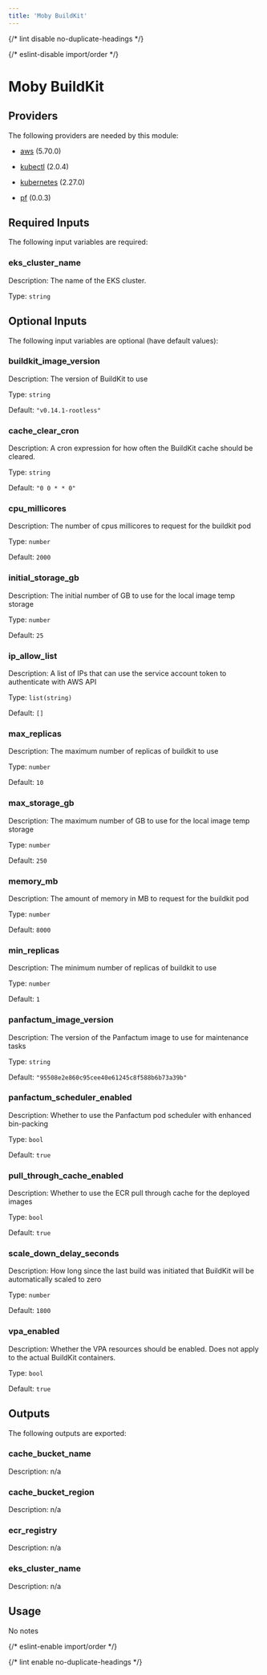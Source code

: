 ```yaml
---
title: 'Moby BuildKit'
---
```



{/* lint disable no-duplicate-headings */}

{/* eslint-disable import/order */}

<ModuleHeader
  name="kube_buildkit"
  sourceHref="https://github.com/Panfactum/stack/tree/__PANFACTUM_VERSION_EDGE__/packages/infrastructure/kube_buildkit"
  status="beta"
  type="direct"
/>

# Moby BuildKit

## Providers

The following providers are needed by this module:

- [aws](https://registry.terraform.io/providers/hashicorp/aws/5.70.0/docs) (5.70.0)

- [kubectl](https://registry.terraform.io/providers/alekc/kubectl/2.0.4/docs) (2.0.4)

- [kubernetes](https://registry.terraform.io/providers/hashicorp/kubernetes/2.27.0/docs) (2.27.0)

- [pf](https://registry.terraform.io/providers/panfactum/pf/0.0.3/docs) (0.0.3)

## Required Inputs

The following input variables are required:

### eks_cluster_name

Description: The name of the EKS cluster.

Type: `string`

## Optional Inputs

The following input variables are optional (have default values):

### buildkit_image_version

Description: The version of BuildKit to use

Type: `string`

Default: `"v0.14.1-rootless"`

### cache_clear_cron

Description: A cron expression for how often the BuildKit cache should be cleared.

Type: `string`

Default: `"0 0 * * 0"`

### cpu_millicores

Description: The number of cpus millicores to request for the buildkit pod

Type: `number`

Default: `2000`

### initial_storage_gb

Description: The initial number of GB to use for the local image temp storage

Type: `number`

Default: `25`

### ip_allow_list

Description: A list of IPs that can use the service account token to authenticate with AWS API

Type: `list(string)`

Default: `[]`

### max_replicas

Description: The maximum number of replicas of buildkit to use

Type: `number`

Default: `10`

### max_storage_gb

Description: The maximum number of GB to use for the local image temp storage

Type: `number`

Default: `250`

### memory_mb

Description: The amount of memory in MB to request for the buildkit pod

Type: `number`

Default: `8000`

### min_replicas

Description: The minimum number of replicas of buildkit to use

Type: `number`

Default: `1`

### panfactum_image_version

Description: The version of the Panfactum image to use for maintenance tasks

Type: `string`

Default: `"95508e2e860c95cee40e61245c8f588b6b73a39b"`

### panfactum_scheduler_enabled

Description: Whether to use the Panfactum pod scheduler with enhanced bin-packing

Type: `bool`

Default: `true`

### pull_through_cache_enabled

Description: Whether to use the ECR pull through cache for the deployed images

Type: `bool`

Default: `true`

### scale_down_delay_seconds

Description: How long since the last build was initiated that BuildKit will be automatically scaled to zero

Type: `number`

Default: `1800`

### vpa_enabled

Description: Whether the VPA resources should be enabled. Does not apply to the actual BuildKit containers.

Type: `bool`

Default: `true`

## Outputs

The following outputs are exported:

### cache_bucket_name

Description: n/a

### cache_bucket_region

Description: n/a

### ecr_registry

Description: n/a

### eks_cluster_name

Description: n/a

## Usage

No notes

{/* eslint-enable import/order */}

{/* lint enable no-duplicate-headings */}
